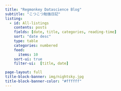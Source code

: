 ```yaml
---
title: "Regmonkey Datascience Blog"
subtitle: "こつこつ勉強日記"
listing:
  - id: All-listings
    contents: posts
    fields: [date, title, categories, reading-time]
    sort: "date desc"
    type: table
    categories: numbered
    feed: 
      items: 10
    sort-ui: true
    filter-ui:  [title, date]

page-layout: full
title-block-banner: img/nightsky.jpg
title-block-banner-color: "#ffffff"
---
```

